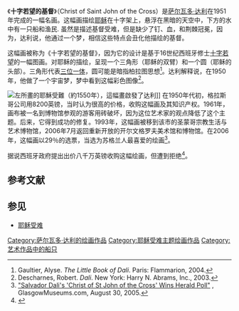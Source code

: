 {{Infobox Painting
| image=<!-- 檔案不存在 Christ_of_Saint_John_of_the_Cross.jpg ，可從英文維基百科取得 -->
|image_size=300px
|backcolor=#FBF5DF 
|painting_alignment=right 
|title=十字若望的基督
|artist=[[萨尔瓦多·达利|萨尔瓦多·达利]] 
|year=1951年
|type=[[油画|油画]] 
|height=205
|width=116
|height_inch=80.7
|width_inch = 45.67
|diameter_cm = 
|diameter_inch = 
|city=[[格拉斯哥|格拉斯哥]] 
|museum=[[开尔文格罗夫美术馆和博物馆|开尔文格罗夫美术馆和博物馆]]
}}

《'''十字若望的基督'''》（Christ of Saint John of the Cross）是[[萨尔瓦多·达利|萨尔瓦多·达利]]在1951年完成的一幅名画。这幅画描绘[[耶稣|耶稣]]在十字架上，悬浮在黑暗的天空中，下方的水中有一只船和渔民. 虽然是描述基督受难，但是缺少了钉、血，和荆棘冠冕，因为，达利说，他通过一个梦，相信这些特点会丑化他描绘的基督。

这幅画被称为《十字若望的基督》，因为它的设计是基于16世纪西班牙修士[[十字若望|十字若望]]的一幅图画。对耶稣的描绘，呈现一个三角形（耶稣的双臂）和一个圆（耶稣的头部）。三角形代表[[三位一体|三位一体]]，圆可能是暗指柏拉图思想<ref>Gaultier, Alyse. ''The Little Book of Dali''. Paris: Flammarion, 2004.</ref>。达利解释说，在1950年，他做了一个宇宙梦，梦中看到这幅彩色图像<ref>Descharnes, Robert. ''Dali''. New York: Harry N. Abrams, Inc., 2003.</ref>。

[[File:John_of_the_Cross_crucifixion_sketch.jpg|左]]所畫的耶穌受難（約1550年），這幅畫啟發了达利]]
在1950年代初，格拉斯哥公司用8200英镑，当时认为很高的价格，收购这幅画及其知识产权。1961年，画布被一名到博物馆参观的游客用砖破坏，因为这位艺术家的观点降低了这个主题。后来，它得到成功的修复。1993年，这幅画被移到该市的圣蒙哥宗教生活与艺术博物馆，2006年7月返回重新开放的开尔文格罗夫美术馆和博物馆。在2006年，这幅画以29％的选票，当选为苏格兰人最喜爱的绘画<ref>[http://www.glasgowmuseums.com/showNews.cfm?venueid=0&itemid=336 "Salvador Dali's 'Christ of St John of the Cross' Wins Herald Poll"] {{Wayback|url=http://www.glasgowmuseums.com/showNews.cfm?venueid=0&itemid=336 |date=20060421201821 }}, GlasgowMuseums.com, August 30, 2005.</ref>。

据说西班牙政府提出出价八千万英镑收购这幅绘画，但遭到拒绝<ref>{{citation|url=http://findarticles.com/p/articles/mi_qn4156/is_20060702/ai_n16532511|title=Palace of dreams — That's how Kelvingrove was described ...|publisher=The Herald|date=July 2, 2006|accessdate=2010-03-04|archive-date=2009-03-14|archive-url=https://web.archive.org/web/20090314024848/http://findarticles.com/p/articles/mi_qn4156/is_20060702/ai_n16532511|dead-url=no}}</ref>。

== 参考文献 ==
{{Reflist}}

== 参见 ==
* [[耶稣受难|耶稣受难]]

[[Category:萨尔瓦多·达利的绘画作品|Category:萨尔瓦多·达利的绘画作品]]
[[Category:耶稣受难主题绘画作品|Category:耶稣受难主题绘画作品]]
[[Category:艺术作品中的船只|Category:艺术作品中的船只]]